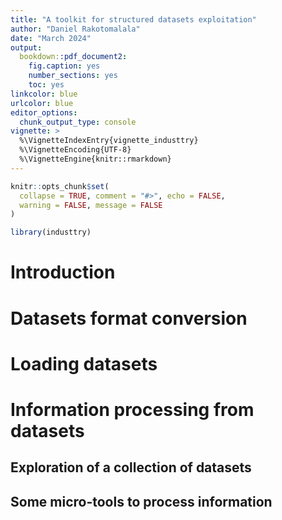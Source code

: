 ```yaml
---
title: "A toolkit for structured datasets exploitation"
author: "Daniel Rakotomalala"
date: "March 2024"
output: 
  bookdown::pdf_document2: 
    fig.caption: yes
    number_sections: yes
    toc: yes
linkcolor: blue
urlcolor: blue
editor_options: 
  chunk_output_type: console
vignette: >
  %\VignetteIndexEntry{vignette_industtry}
  %\VignetteEncoding{UTF-8}
  %\VignetteEngine{knitr::rmarkdown}
---
```


```r
knitr::opts_chunk$set(
  collapse = TRUE, comment = "#>", echo = FALSE, 
  warning = FALSE, message = FALSE
)
```

```r
library(industtry)
```

# Introduction

# Datasets format conversion

# Loading datasets

# Information processing from datasets

## Exploration of a collection of datasets

## Some micro-tools to process information



